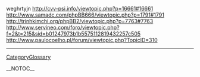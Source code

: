 weghrtyjn http://cvv-psi.info/viewtopic.php?p=16661#16661 http://www.samadc.com/phpBB666/viewtopic.php?p=1791#1791 http://trinhkimchi.org/phpBB2/viewtopic.php?p=7763#7763 http://www.servineo.com/foro/viewtopic.php?f=2&t=215&sid=b01247973b1b5575112819432257c505 http://www.paulocoelho.pl/forum/viewtopic.php?TopicID=310
----
[[CategoryGlossary]]

__NOTOC__